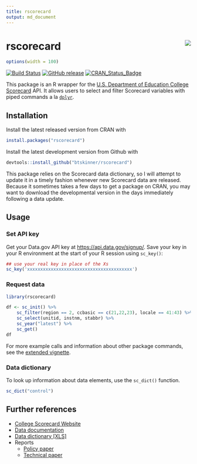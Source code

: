 ```yaml
---
title: rscorecard
output: md_document
---
```


# rscorecard <img src="man/figures/logo.png" align="right" />

```r
options(width = 100)
```

[![Build
Status](https://travis-ci.org/btskinner/rscorecard.svg?branch=master)](https://travis-ci.org/btskinner/rscorecard)
[![GitHub
release](https://img.shields.io/github/release/btskinner/rscorecard.svg)](https://github.com/btskinner/rscorecard)
[![CRAN_Status_Badge](http://www.r-pkg.org/badges/version/rscorecard)](http://cran.r-project.org/package=rscorecard)

This package is an R wrapper for the [U.S. Department of Education
College Scorecard](https://collegescorecard.ed.gov) API. It allows
users to select and filter Scorecard variables with piped commands a
la [`dplyr`](http://github.com/hadley/dplyr).

## Installation

Install the latest released version from CRAN with

```r
install.packages("rscorecard")
```

Install the latest development version from Github with

```r
devtools::install_github("btskinner/rscorecard")
```

This package relies on the Scorecard data dictionary, so I will
attempt to update it in a timely fashion whenever new Scorecard data
are released. Because it sometimes takes a few days to get a package
on CRAN, you may want to download the developmental version in the
days immediately following a data update.

## Usage

### Set API key

Get your Data.gov API key at
[https://api.data.gov/signup/](https://api.data.gov/signup/).  Save
your key in your R environment at the start of your R session using
`sc_key()`:

```r
## use your real key in place of the Xs
sc_key('xxxxxxxxxxxxxxxxxxxxxxxxxxxxxxxxxxxxxxxx')
```

### Request data

```r
library(rscorecard)

df <- sc_init() %>% 
    sc_filter(region == 2, ccbasic == c(21,22,23), locale == 41:43) %>% 
    sc_select(unitid, instnm, stabbr) %>% 
    sc_year("latest") %>% 
    sc_get()
df
```

For more example calls and information about other package commands,
see the [extended
vignette](https://www.btskinner.io/rscorecard/articles/introduction.html).

### Data dictionary

To look up information about data elements, use the `sc_dict()`
function.

```r
sc_dict("control")
```

## Further references

* [College Scorecard Website](https://collegescorecard.ed.gov)
* [Data
  documentation](https://collegescorecard.ed.gov/assets/FullDataDocumentation.pdf)
* [Data dictionary
  [XLS]](https://collegescorecard.ed.gov/assets/CollegeScorecardDataDictionary.xlsx)
* Reports
	* [Policy
      paper](https://collegescorecard.ed.gov/assets/BetterInformationForBetterCollegeChoiceAndInstitutionalPerformance.pdf)
	* [Technical
      paper](https://collegescorecard.ed.gov/assets/UsingFederalDataToMeasureAndImprovePerformance.pdf)
